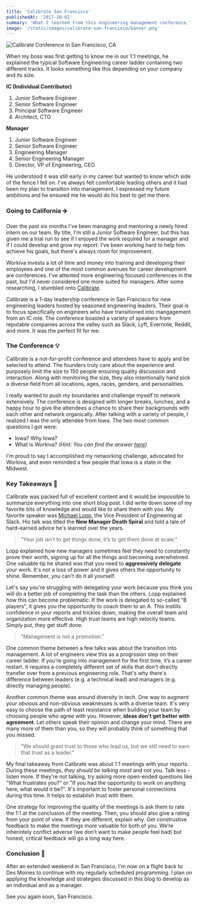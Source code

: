 ```yaml
---
title: 'Calibrate San Francisco'
publishedAt: '2017-10-02'
summary: 'What I learned from this engineering management conference.'
image: '/static/images/calibrate-san-francisco/banner.png'
---
```


![Calibrate Conference in San Francisco, CA](/static/images/calibrate-san-francisco/banner.png)

When my boss was first getting to know me in our 1:1 meetings, he explained the typical Software Engineering career ladder containing two different tracks. It looks something like this depending on your company and its size.

**IC (Individual Contributor)**

1. Junior Software Engineer
2. Senior Software Engineer
3. Principal Software Engineer
4. Architect, CTO

**Manager**

1. Junior Software Engineer
2. Senior Software Engineer
3. Engineering Manager
4. Senior Engineering Manager
5. Director, VP of Engineering, CEO

He understood it was still early in my career but wanted to know which side of the fence I fell on. I've always felt comfortable leading others and it had been my plan to transition into management. I expressed my future ambitions and he ensured me he would do his best to get me there.

### Going to California ✈️

Over the past six months I've been managing and mentoring a newly hired intern on our team. By title, I'm still a Junior Software Engineer, but this has given me a trial run to see if I enjoyed the work required for a manager and if I could develop and grow my report. I've been working hard to help him achieve his goals, but there's always room for improvement.

Workiva invests a lot of time and money into training and developing their employees and one of the most common avenues for career development are conferences. I've attented more engineering focused conferences in the past, but I'd never considered one more suited for managers. After some researching, I stumbled onto [Calibrate](https://www.calibratesf.com/).

Calibrate is a 1-day leadership conference in San Francisco for new engineering leaders hosted by seasoned engineering leaders. Their goal is to focus specifically on engineers who have transitioned into mangagement from an IC role. The conference boasted a variety of speakers from reputable companies across the valley such as Slack, Lyft, Evernote, Reddit, and more. It was the perfect fit for me.

### The Conference 💡

Calibrate is a not-for-profit conference and attendees have to apply and be selected to attend. The founders truly care about the experience and purposely limit the size to 150 people ensuring quality discussion and interaction. Along with monitoring the size, they also intentionally hand pick a diverse field from all locations, ages, races, genders, and personalities.

I really wanted to push my boundaries and challenge myself to network extensively. The conference is designed with longer breaks, lunches, and a happy hour to give the attendees a chance to share their backgrounds with each other and network organically. After talking with a variety of people, I realized I was the only attendee from Iowa. The two most common questions I got were:

- Iowa? Why Iowa?
- What is Workiva? _(Hint: You can find the answer [here](/blog/life-at-workiva))_

I'm proud to say I accomplished my networking challenge, advocated for Workiva, and even reminded a few people that Iowa is a state in the Midwest.

### Key Takeaways 📝

Calibrate was packed full of excellent content and it would be impossible to summarize everything into one short blog post. I did write down some of my favorite bits of knowledge and would like to share them with you. My favorite speaker was [Michael Lopp](http://randsinrepose.com/), the Vice President of Engineering at Slack. His talk was titled the **New Manager Death Spiral** and told a tale of hard-earned advice he's learned over the years.

> “Your job isn’t to get things done, it’s to get them done at scale.”

Lopp explained how new managers sometimes feel they need to constantly prove their worth, signing up for all the things and becoming overwhelmed. One valuable tip he shared was that you need to **aggressively delegate** your work. It's not a loss of power and it gives others the opportunity to shine. Remember, you can't do it all yourself.

Let's say you're struggling with delegating your work because you think you will do a better job of completing the task than the others. Lopp explained how this can become problematic. If the work is delegated to so-called "B players", it gives you the opportunity to coach them to an A. This instills confidence in your reports and trickles down, making the overall team and organization more effective. High trust teams are high velocity teams. Simply put, they get stuff done.

> “Management is not a promotion.”

One common theme between a few talks was about the transition into management. A lot of engineers view this as a progrssion step on their career ladder. If you’re going into management for the first time, it’s a career restart. It requires a completely different set of skills that don't directly transfer over from a previous engineering role. That's why there's difference between leaders (e.g. a technical lead) and managers (e.g. directly managing people).

Another common theme was around diversity in tech. One way to augment your obvious and non-obvious weaknesses is with a diverse team. It's very easy to choose the path of least resistance when building your team by choosing people who agree with you. However, **ideas don't get better with agreement**. Let others speak their opinion and change your mind. There are many more of them than you, so they will probably think of something that you missed.

> "We should grant trust to those who lead us, but we still need to earn that trust as a leader."

My final takeaway from Calibrate was about 1:1 meetings with your reports. During these meetings, _they should be talking most_ and not you. Talk less - listen more. If they're not talking, try asking more open-ended questions like "What frustrates you?" or "If you had the opportunity to work on anything here, what would it be?". It's important to foster personal connections during this time. It helps to establish trust with them.

One strategy for improving the quality of the meetings is ask them to rate the 1:1 at the conclusion of the meeting. Then, you should also give a rating from your point of view. If they are different, explain why. Get construstive feedback to make the meetings more valuable for both of you. We’re inherintely conflict adverse (we don’t want to make people feel bad) but honest, critical feedback will go a long way here.

### Conclusion 🍻

After an extended weekend in San Francisco, I'm now on a flight back to Des Moines to continue with my regularly scheduled programming. I plan on applying the knowledge and strategies discussed in this blog to develop as an individual and as a manager.

See you again soon, San Francisco.
